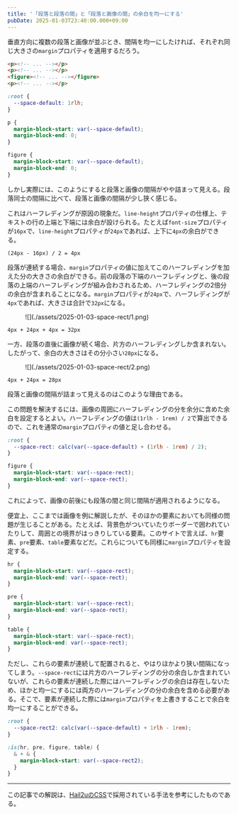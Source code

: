 ```yaml
---
title: '「段落と段落の間」と「段落と画像の間」の余白を均一にする'
pubDate: 2025-01-03T23:40:00.000+09:00
---
```



垂直方向に複数の段落と画像が並ぶとき、間隔を均一にしたければ、それぞれ同じ大きさの`margin`プロパティを適用するだろう。

```html
<p><!-- ... --></p>
<p><!-- ... --></p>
<figure><!-- ... --></figure>
<p><!-- ... --></p>
```

```css
:root {
  --space-default: 1rlh;
}

p {
  margin-block-start: var(--space-default);
  margin-block-end: 0;
}

figure {
  margin-block-start: var(--space-default);
  margin-block-end: 0;
}
```

<CodePen user="yuheiy" slug="zxOPZop" height={900} />

しかし実際には、このようにすると段落と画像の間隔がやや詰まって見える。段落同士の間隔に比べて、段落と画像の間隔が少し狭く感じる。

これはハーフレディングが原因の現象だ。`line-height`プロパティの仕様上、テキストの行の上端と下端には余白が設けられる。たとえば`font-size`プロパティが`16px`で、`line-height`プロパティが`24px`であれば、上下に`4px`の余白ができる。

```
(24px - 16px) / 2 = 4px
```

段落が連続する場合、`margin`プロパティの値に加えてこのハーフレディングを加えた分の大きさの余白ができる。前の段落の下端のハーフレディングと、後の段落の上端のハーフレディングが組み合わされるため、ハーフレディングの2倍分の余白が含まれることになる。`margin`プロパティが`24px`で、ハーフレディングが`4px`であれば、大きさは合計で`32px`になる。

<figure>![](./assets/2025-01-03-space-rect/1.png)</figure>

```
4px + 24px + 4px = 32px
```

一方、段落の直後に画像が続く場合、片方のハーフレディングしか含まれない。したがって、余白の大きさはその分小さい`28px`になる。

<figure>![](./assets/2025-01-03-space-rect/2.png)</figure>

```
4px + 24px = 28px
```

段落と画像の間隔が詰まって見えるのはこのような理由である。

この問題を解決するには、画像の周囲にハーフレディングの分を余分に含めた余白を設定するとよい。ハーフレディングの値は`(1rlh - 1rem) / 2`で算出できるので、これを通常の`margin`プロパティの値と足し合わせる。

```css
:root {
  --space-rect: calc(var(--space-default) + (1rlh - 1rem) / 2);
}

figure {
  margin-block-start: var(--space-rect);
  margin-block-end: var(--space-rect);
}
```

これによって、画像の前後にも段落の間と同じ間隔が適用されるようになる。

便宜上、ここまでは画像を例に解説したが、そのほかの要素においても同様の問題が生じることがある。たとえば、背景色がついていたりボーダーで囲われていたりして、周囲との境界がはっきりしている要素。このサイトで言えば、`hr`要素、`pre`要素、`table`要素などだ。これらについても同様に`margin`プロパティを設定する。

```css
hr {
  margin-block-start: var(--space-rect);
  margin-block-end: var(--space-rect);
}

pre {
  margin-block-start: var(--space-rect);
  margin-block-end: var(--space-rect);
}

table {
  margin-block-start: var(--space-rect);
  margin-block-end: var(--space-rect);
}
```

ただし、これらの要素が連続して配置されると、やはりほかより狭い間隔になってしまう。`--space-rect`には片方のハーフレディングの分の余白しか含まれていないが、これらの要素が連続した際にはハーフレディングの余白は存在しないため、ほかと均一にするには両方のハーフレディングの分の余白を含める必要がある。そこで、要素が連続した際には`margin`プロパティを上書きすることで余白を均一にすることができる。

```css
:root {
  --space-rect2: calc(var(--space-default) + 1rlh - 1rem);
}

:is(hr, pre, figure, table) {
  & + & {
    margin-block-start: var(--space-rect2);
  }
}
```

---

この記事での解説は、[Hail2uのCSS](https://github.com/hail2u/hail2u.net/blob/v9.33.5/static/css/index.css)で採用されている手法を参考にしたものである。

